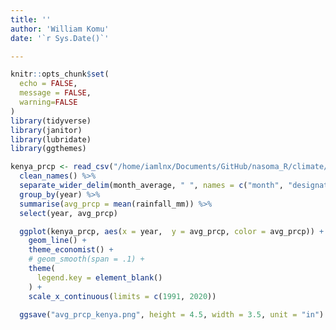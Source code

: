 ```yaml
---
title: ''
author: 'William Komu'
date: '`r Sys.Date()`'

---
```


```r
knitr::opts_chunk$set(
  echo = FALSE,
  message = FALSE,
  warning=FALSE
)
library(tidyverse)
library(janitor)
library(lubridate)
library(ggthemes)

```


```r
kenya_prcp <- read_csv("/home/iamlnx/Documents/GitHub/nasoma_R/climate/data/kenya-climate-data-1991-2016-rainfallmm.csv") %>%
  clean_names() %>%
  separate_wider_delim(month_average, " ", names = c("month", "designation")) %>%
  group_by(year) %>%
  summarise(avg_prcp = mean(rainfall_mm)) %>%
  select(year, avg_prcp)
```


```r
  ggplot(kenya_prcp, aes(x = year,  y = avg_prcp, color = avg_prcp)) +
    geom_line() +
    theme_economist() +
    # geom_smooth(span = .1) +
    theme(
      legend.key = element_blank()
    ) +
    scale_x_continuous(limits = c(1991, 2020))

  ggsave("avg_prcp_kenya.png", height = 4.5, width = 3.5, unit = "in")

```
